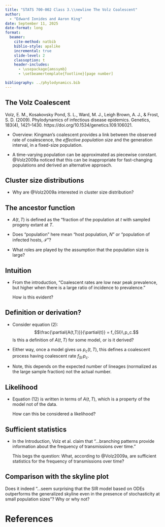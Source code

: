 ```yaml
---
title: "STATS 700-002 Class 3.\\newline The Volz Coalescent"
author:
  - "Edward Ionides and Aaron King"
date: September 11, 2025
date-format: long
format:
  beamer:
    cite-method: natbib
    biblio-style: apalike
    incremental: true
    slide-level: 2
    classoption: t
    header-includes:
      - \usepackage{amssymb}
      - \setbeamertemplate{footline}[page number]

bibliography: ../phylodynamics.bib
---
```


## The Volz Coalescent

Volz, E. M., Kosakovsky Pond, S. L., Ward, M. J., Leigh Brown, A. J., & Frost, S. D. (2009). Phylodynamics of infectious disease epidemics. Genetics, 183(4), 1421&ndash;1430. https://doi.org/10.1534/genetics.109.106021.

* Overview: Kingman's coalescent provides a link between the observed rate of coalescence, the _effective population size_ and the generation interval, in a fixed-size population.

* A time-varying population can be approximated as piecewise constant.
@Volz2009a noticed that this can be inappropriate for fast-changing populations and derived an alternative approach.


## Cluster size distributions

- Why are @Volz2009a interested in cluster size distribution? 

## The ancestor function

- $A(t,T)$ is defined as the  "fraction of the population at $t$ with sampled progeny extant at $T$.

- Does "population" here mean "host population, $N$" or "population of infected hosts, $\mathcal{I}$"?

- What roles are played by the assumption that the population size is large?


## Intuition

- From the introduction, "Coalescent rates are low near peak prevalence, but higher when there is a large ratio of incidence to prevalence."

  How is this evident?

## Definition or derivation?

- Consider equation (2):
$$\frac{\partial{A(t,T)}}{\partial{t}} = f_{SI}\,p_c.$$
Is this a definition of $A(t,T)$ for some model, or is it derived?

- Either way, once a model gives us $p_c(t,T)$, this defines a coalescent process having coalescent rate $f_{SI}\,p_c$.

- Note, this depends on the expected number of lineages (normalized as the large sample fraction) not the actual number.

## Likelihood

- Equation (12) is written in terms of $A(t,T)$, which is a property of the model not of the data.

  How can this be considered a likelihood?

## Sufficient statistics

- In the Introduction, Volz et al. claim that "...branching patterns provide information about the frequency of transmissions over time."

  This begs the question:
  What, according to @Volz2009a, are sufficient statistics for the frequency of transmissions over time?


## Comparison with the skyline plot

\includegraphics[width=0.8\linewidth]{volz09-fig3.png}

Does it indeed "...seem surprising that the SIR model based on ODEs outperforms the generalized skyline even in the presence of stochasticity at small population sizes"?
Why or why not?



# References

